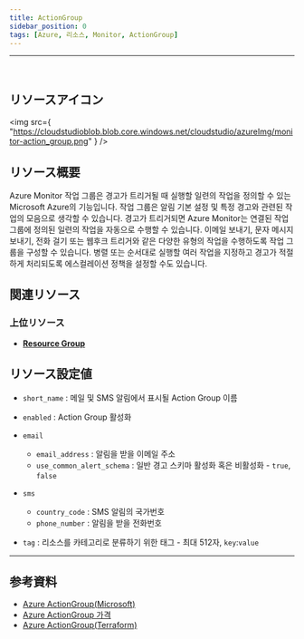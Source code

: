 ```yaml
---
title: ActionGroup
sidebar_position: 0
tags: [Azure, 리소스, Monitor, ActionGroup]
---
```


<hr />
<br />

## リソースアイコン

<img
    src={
        "https://cloudstudioblob.blob.core.windows.net/cloudstudio/azureImg/monitor-action_group.png"
    }
/>

## リソース概要

Azure Monitor 작업 그룹은 경고가 트리거될 때 실행할 일련의 작업을 정의할 수 있는 Microsoft Azure의 기능입니다. 작업 그룹은 알림 기본 설정 및 특정 경고와 관련된 작업의 모음으로 생각할 수 있습니다.
경고가 트리거되면 Azure Monitor는 연결된 작업 그룹에 정의된 일련의 작업을 자동으로 수행할 수 있습니다.
이메일 보내기, 문자 메시지 보내기, 전화 걸기 또는 웹후크 트리거와 같은 다양한 유형의 작업을 수행하도록 작업 그룹을 구성할 수 있습니다.
병렬 또는 순서대로 실행할 여러 작업을 지정하고 경고가 적절하게 처리되도록 에스컬레이션 정책을 설정할 수도 있습니다.

## 関連リソース

### 上位リソース

-   [**Resource Group**](https://docs.cstudio.app/docs/resource/azure/Base/ResourceGroup)

## リソース設定値

-   `short_name` : 메일 및 SMS 알림에서 표시될 Action Group 이름

-   `enabled` : Action Group 활성화

-   `email`

    -   `email_address` : 알림을 받을 이메일 주소
    -   `use_common_alert_schema` : 일반 경고 스키마 활성화 혹은 비활성화 - `true`, `false`

-   `sms`

    -   `country_code` : SMS 알림의 국가번호
    -   `phone_number` : 알림을 받을 전화번호

-   `tag` : 리소스를 카테고리로 분류하기 위한 태그 - 최대 512자, `key`:`value`

---

## 参考資料

-   [Azure ActionGroup(Microsoft)](https://learn.microsoft.com/en-us/azure/azure-monitor/overview)
-   [Azure ActionGroup 가격](https://azure.microsoft.com/ko-kr/pricing/details/monitor/)
-   [Azure ActionGroup(Terraform)](https://registry.terraform.io/providers/hashicorp/azurerm/latest/docs/resources/monitor_action_group)
